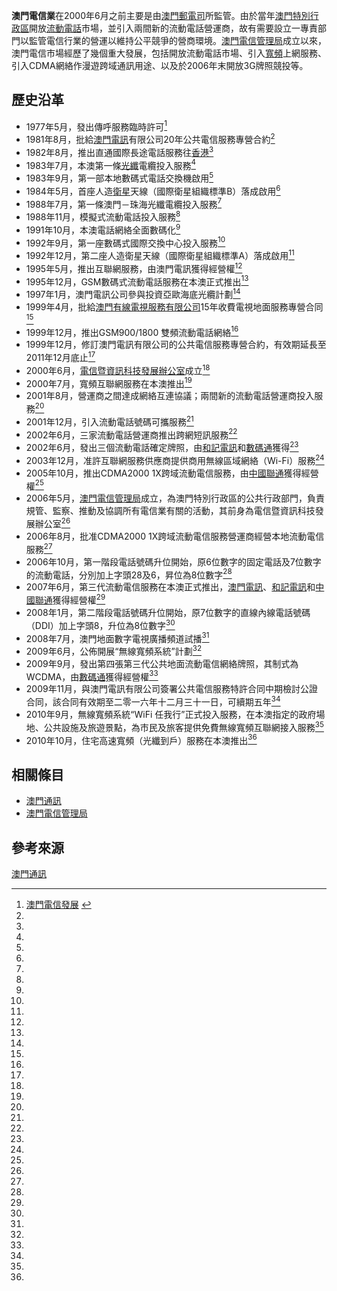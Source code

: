 {{onesource|time=2012-07-21T05:31:08+00:00}}
'''澳門電信業'''在2000年6月之前主要是由[[澳門郵政局|澳門郵電司]]所監管。由於當年[[澳門特別行政區|澳門特別行政區]]開放[[流動電話|流動電話]]市場，並引入兩間新的流動電話營運商，故有需要設立一專責部門以監管電信行業的營運以維持公平競爭的營商環境。[[澳門電信管理局|澳門電信管理局]]成立以來，澳門電信市場經歷了幾個重大發展，包括開放流動電話市場、引入[[寬頻|寬頻]]上網服務、引入CDMA網絡作漫遊跨域通訊用途、以及於2006年末開放3G牌照競投等。

==歷史沿革==
*1977年5月，發出傳呼服務臨時許可<ref name="multiple">[http://www.dsrt.gov.mo/chi/Facts/telecom_history.html 澳門電信發展] {{webarchive|url=https://web.archive.org/web/20120716050149/http://www.dsrt.gov.mo/chi/Facts/telecom_history.html |date=2012-07-16 }}</ref>
*1981年8月，批給[[澳門電訊|澳門電訊]]有限公司20年公共電信服務專營合約<ref name="multiple"/>
*1982年8月，推出直通國際長途電話服務往[[香港|香港]]<ref name="multiple"/>
*1983年7月，本澳第一條[[光纖|光纖]]電纜投入服務<ref name="multiple"/>
*1983年9月，第一部本地數碼式電話交換機啟用<ref name="multiple"/>
*1984年5月，首座人造[[衛星|衛星]]天線（國際衛星組織標準B）落成啟用<ref name="multiple"/>
*1988年7月，第一條澳門－珠海光纖電纜投入服務<ref name="multiple"/>
*1988年11月，模擬式流動電話投入服務<ref name="multiple"/>
*1991年10月，本澳電話網絡全面數碼化<ref name="multiple"/>
*1992年9月，第一座數碼式國際交換中心投入服務<ref name="multiple"/>
*1992年12月，第二座人造衛星天線（國際衛星組織標準A）落成啟用<ref name="multiple"/>
*1995年5月，推出互聯網服務，由澳門電訊獲得經營權<ref name="multiple"/>
*1995年12月，GSM數碼式流動電話服務在本澳正式推出<ref name="multiple"/>
*1997年1月，澳門電訊公司參與投資亞歐海底光纜計劃<ref name="multiple"/>
*1999年4月，批給[[澳門有線電視|澳門有線電視服務有限公司]]15年收費電視地面服務專營合同<ref name="multiple"/>
*1999年12月，推出GSM900/1800 雙頻流動電話網絡<ref name="multiple"/>
*1999年12月，修訂澳門電訊有限公司的公共電信服務專營合約，有效期延長至2011年12月底止<ref name="multiple"/>
*2000年6月，[[澳門電信管理局|電信暨資訊科技發展辦公室]]成立<ref name="multiple"/>
*2000年7月，寬頻互聯網服務在本澳推出<ref name="multiple"/>
*2001年8月，營運商之間達成網絡互連協議；兩間新的流動電話營運商投入服務<ref name="multiple"/>
*2001年12月，引入流動電話號碼可攜服務<ref name="multiple"/>
*2002年6月，三家流動電話營運商推出跨網短訊服務<ref name="multiple"/>
*2002年6月，發出三個流動電話確定牌照，由[[和記電訊|和記電訊]]和[[數碼通|數碼通]]獲得<ref name="multiple"/>
*2003年12月，准許互聯網服務供應商提供商用無線區域網絡（Wi-Fi）服務<ref name="multiple"/>
*2005年10月，推出CDMA2000 1X跨域流動電信服務，由[[中國聯通|中國聯通]]獲得經營權<ref name="multiple"/>
*2006年5月，[[澳門電信管理局|澳門電信管理局]]成立，為澳門特別行政區的公共行政部門，負責規管、監察、推動及協調所有電信業有關的活動，其前身為電信暨資訊科技發展辦公室<ref name="multiple"/>
*2006年8月，批准CDMA2000 1X跨域流動電信服務營運商經營本地流動電信服務<ref name="multiple"/>
*2006年10月，第一階段電話號碼升位開始，原6位數字的固定電話及7位數字的流動電話，分別加上字頭28及6，昇位為8位數字<ref name="multiple"/>
*2007年6月，第三代流動電信服務在本澳正式推出，[[澳門電訊|澳門電訊]]、[[和記電訊|和記電訊]]和[[中國聯通|中國聯通]]獲得經營權<ref name="multiple"/>
*2008年1月，第二階段電話號碼升位開始，原7位數字的直線內線電話號碼（DDI）加上字頭8，升位為8位數字<ref name="multiple"/>
*2008年7月，澳門地面數字電視廣播頻道試播<ref name="multiple"/>
*2009年6月，公佈開展“無線寬頻系統”計劃<ref name="multiple"/>
*2009年9月，發出第四張第三代公共地面流動電信網絡牌照，其制式為WCDMA，由[[數碼通|數碼通]]獲得經營權<ref name="multiple"/>
*2009年11月，與澳門電訊有限公司簽署公共電信服務特許合同中期檢討公證合同，該合同有效期至二零一六年十二月三十一日，可續期五年<ref name="multiple"/>
*2010年9月，無線寬頻系統“WiFi 任我行”正式投入服務，在本澳指定的政府場地、公共設施及旅遊景點，為市民及旅客提供免費無線寬頻互聯網接入服務<ref name="multiple"/>
*2010年10月，住宅高速寬頻（光纖到戶）服務在本澳推出<ref name="multiple"/>

==相關條目==
*[[澳門通訊|澳門通訊]]
*[[澳門電信管理局|澳門電信管理局]]

==參考來源==
{{reflist}}

[[Category:澳門通訊|澳門通訊]]